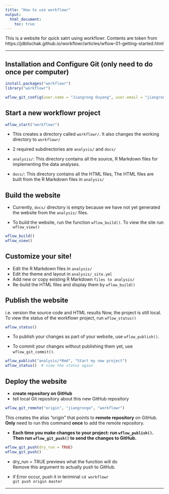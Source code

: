 ```yaml
---
title: "How to use workflowr"
output:
  html_document:
    toc: true
---
```


This is a website for quick satrt using workflowr. Contents are token from https://jdblischak.github.io/workflowr/articles/wflow-01-getting-started.html

***

## Installation and Configure Git (only need to do once per computer)
```r
install.packages("workflowr")
library("workflowr")

wflow_git_config(user.name = "Jiangrong Ouyang", user.email = "jiangrongo@student.unimelb.edu.au")
```

## Start a new workflowr project
```r
wflow_start("workflowr")
```
* This creates a directory called `workflowr/`. It also changes the working directory to `workflowr/`

* 2 required subdirectories are `analysis/` and `docs/`
 + `analysis/`: This directory contains all the source,
   R Markdown files for implementing the data analyses.
 + `docs/`: This directory contains all the HTML files,
   The HTML files are built from the R Markdown files in `analysis/`

## Build the website
* Currently, `docs/` directory is empty because we have not yet generated the website from the `analysis/` files.

* To build the website, run the function `wflow_build()`. To view the site run `wflow_view()`
```r
wflow_build()
wflow_view()
```


## Customize your site!  
   + Edit the R Markdown files in `analysis/`  
   + Edit the theme and layout in `analysis/_site.yml`  
   + Add new or copy existing R Markdown `files to analysis/`  
   + Re-build the HTML files and display them by `wflow_build()`  


## Publish the website  
   i.e. version the source code and HTML results
Now, the project is still local.  
To view the status of the workflowr project, run `wflow_status()`
```r
wflow_status()
```

 * To publish your changes as part of your website, use `wflow_publish()`.

 * To commit your changes without publishing them yet, use `wflow_git_commit()`.

```r
wflow_publish("analysis/*Rmd", "Start my new project")
wflow_status()  # view the status again
```


## Deploy the website
 * **create repository on GitHub**
 * tell local Git repository about this new GitHub repository
```r
wflow_git_remote("origin", "jiangrongo", "workflowr")  
```

This creates the alias “origin” that points to **remote repository** on GitHub. **Only** need to run this command **once** to add the remote repository.  

* **Each time you make changes to your project: run `wflow_publish()`.
Then run `wflow_git_push()` to send the changes to GitHub.**

```r
wflow_git_push(dry_run = TRUE)
wflow_git_push()
```
* dry_run = TRUE previews what the function will do  
 Remove this argument to actually push to GitHub.
 
+ if Error occur, push it in teriminal
`cd workflowr`  
`git push origin master`

***
